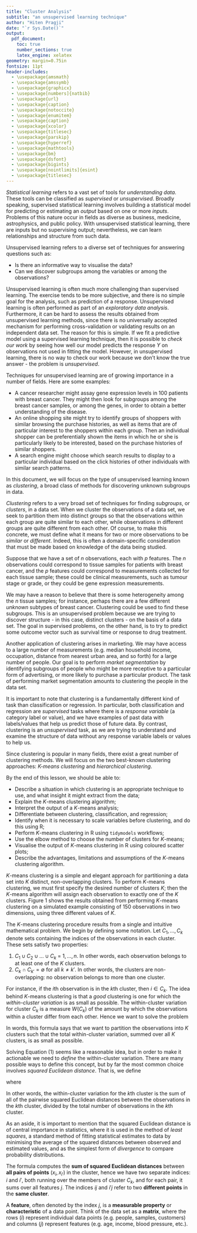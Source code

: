 ```yaml
---
title: "Cluster Analysis"
subtitle: "an unsupervised learning technique"
author: "Hiten Pragji"
date: "`r Sys.Date()`"
output: 
  pdf_document:
    toc: true
    number_sections: true
    latex_engine: xelatex
geometry: margin=0.75in
fontsize: 11pt
header-includes:
  - \usepackage{amsmath}
  - \usepackage{amssymb}
  - \usepackage{graphicx}
  - \usepackage[numbers]{natbib}
  - \usepackage{url}
  - \usepackage{caption}
  - \usepackage{notoccite}
  - \usepackage{enumitem}
  - \usepackage{caption}
  - \usepackage{xcolor}
  - \usepackage{titlesec}
  - \usepackage{parskip}
  - \usepackage{hyperref}
  - \usepackage{mathtools}
  - \usepackage{bm}
  - \usepackage{dsfont}
  - \usepackage{bigints}
  - \usepackage[nointlimits]{esint}
  - \usepackage{titlesec}
---
```

\clearpage
\section{Stastical learning: a short introduction}

*Statistical learning* refers to a vast set of tools for *understanding data*. These tools can be classified as *supervised* or *unsupervised*. Broadly speaking, supervised statistical learning involves building a statistical model for predicting or estimating an *output* based on one or more *inputs*. Problems of this nature occur in fields as diverse as business, medicine, astrophysics, and public policy. With unsupervised statistical learning, there are inputs but no supervising output; nevertheless, we can learn relationships and structure from such data.

\section{Introduction to unsupervised learning}

Unsupervised learning refers to a diverse set of techniques for answering questions such as:

* Is there an informative way to visualise the data?
* Can we discover subgroups among the variables or among the observations?

Unsupervised learning is often much more challenging than supervised learning. The exercise tends to be more subjective, and there is no simple goal for the analysis, such as prediction of a response. Unsupervised learning is often performed as part of an *exploratory data analysis*. Furthermore, it can be hard to assess the results obtained from unsupervised learning methods, since there is no universally accepted mechanism for performing cross-validation or validating results on an independent data set. The reason for this is simple. If we fit a predictive model using a supervised learning technique, then it is possible to *check our work* by seeing how well our model predicts the response $Y$ on observations not used in fitting the model. However, in unsupervised learning, there is no way to check our work because we don't know the true answer - the problem is *unsupervised*.

Techniques for unsupervised learning are of growing importance in a number of fields. Here are some examples:

* A cancer researcher might assay gene expression levels in 100 patients with breast cancer. They might then look for subgroups among the breast cancer samples, or among the genes, in order to obtain a better understanding of the disease.
* An online shopping site might try to identify groups of shoppers with similar browsing the purchase histories, as well as items that are of particular interest to the shoppers within each group. Then an individual shopper can be preferentially shown the items in which he or she is particularly likely to be interested, based on the purchase histories of similar shoppers.
* A search engine might choose which search results to display to a particular individual based on the click histories of other individuals with similar search patterns.

In this document, we will focus on the type of unsupervised learning known as *clustering*, a broad class of methods for discovering unknown subgroups in data.\cite{james2013introduction}

\section{Cluster Analysis}

\subsection{Introduction}

*Clustering* refers to a very broad set of techniques for finding *subgroups*, or *clusters*, in a data set. When we cluster the observations of a data set, we seek to partition them into distinct groups so that the observations within each group are quite similar to each other, while observations in different groups are quite different from each other. Of course, to make this concrete, we must define what it means for two or more observations to be *similar* or *different*. Indeed, this is often a domain-specific consideration that must be made based on knowledge of the data being studied.

Suppose that we have a set of $n$ observations, each with $p$ features. The $n$ observations could correspond to tissue samples for patients with breast cancer, and the $p$ features could correspond to measurements collected for each tissue sample; these could be clinical measurements, such as tumour stage or grade, or they could be gene expression measurements.

We may have a reason to believe that there is some heterogeneity among the $n$ tissue samples; for instance, perhaps there are a few different *unknown* subtypes of breast cancer. Clustering could be used to find these subgroups. This is an unsupervised problem because we are trying to discover structure - in this case, distinct clusters - on the basis of a data set. The goal in supervised problems, on the other hand, is to try to predict some outcome vector such as survival time or response to drug treatment.

Another application of clustering arises in marketing. We may have access to a large number of measurements (e.g. median household income, occupation, distance from nearest urban area, and so forth) for a large number of people. Our goal is to perform *market segmentation* by identifying subgroups of people who might be more receptive to a particular form of advertising, or more likely to purchase a particular product. The task of performing market segmentation amounts to clustering the people in the data set.\cite{james2013introduction}

It is important to note that clustering is a fundamentally different kind of task than classification or regression. In particular, both classification and regression are *supervised* tasks where there is a *response variable* (a category label or value), and we have examples of past data with labels/values that help us predict those of future data. By contrast, clustering is an *unsupervised* task, as we are trying to understand and examine the structure of data without any response variable labels or values to help us.\cite{timbers2024data}

Since clustering is popular in many fields, there exist a great number of clustering methods. We will focus on the two best-known clustering approaches: *$K$-means clustering* and *hierarchical clustering*.

\subsection{Learning objectives}

By the end of this lesson, we should be able to:

* Describe a situation in which clustering is an appropriate technique to use, and what insight it might extract from the data;
* Explain the $K$-means clustering algorithm;
* Interpret the output of a $K$-means analysis;
* Differentiate between clustering, classification, and regression;
* Identify when it is necessary to scale variables before clustering, and do this using R;
* Perform $K$-means clustering in R using `tidymodels` workflows;
* Use the elbow method to choose the number of clusters for $K$-means;
* Visualise the output of $K$-means clustering in R using coloured scatter plots;
* Describe the advantages, limitations and assumptions of the $K$-means clustering algorithm.

\subsection{Definition}

$K$-means clustering is a simple and elegant approach for partitioning a data set into $K$ distinct, non-overlapping clusters. To perform $K$-means clustering, we must first specify the desired number of clusters $K$; then the $K$-means algorithm will assign each observation to exactly one of the $K$ clusters. Figure 1 shows the results obtained from performing $K$-means clustering on a simulated example consisting of 150 observations in two dimensions, using three different values of $K$.

\begin{figure}[!b]
  \centering
  \includegraphics[width=5in,height=3in]{kmeans.png}
  \caption{Fig. 1. A simulated data set with 150 observations in 2D space. Panels show the results of applying $K$-means clustering with different values of $K$. The colour of each observation indicates the cluster to which it was assigned using the $K$-means algorithm.}
\end{figure}

The $K$-means clustering procedure results from a single and intuitive mathematical problem. We begin by defining some notation. Let $C_{1}, ..., C_{k}$ denote sets containing the indices of the observations in each cluster. These sets satisfy two properties:

1. $C_{1} \cup C_{2} \cup ... \cup C_{k}$ = ${1, ..., n}$. In other words, each observation belongs to at least one of the $K$ clusters.
2. $C_{k} \cap C_{k'} = \emptyset$ for all $k \neq k'$. In other words, the clusters are non-overlapping: no observation belongs to more than one cluster.

For instance, if the $i$th observation is in the $k$th cluster, then $i \in C_{k}$. The idea behind $K$-means clustering is that a *good* clustering is one for which the *within-cluster variation* is as small as possible. The within-cluster variation for cluster $C_{k}$ is a measure $W(C_{k})$ of the amount by which the observations within a cluster differ from each other. Hence we want to solve the problem

\begin{align}
  \underset{C_{1}, \ldots, C_{K}}{\text{minimise}}\left\{\sum_{k=1}^{K} W(C_{k})  \right\}
\end{align}

In words, this formula says that we want to partition the observations into $K$ clusters such that the total within-cluster variation, summed over all $K$ clusters, is as small as possible.

Solving Equation (1) seems like a reasonable idea, but in order to make it actionable we need to *define* the within-cluster variation. There are many possible ways to define this concept, but by far the most common choice involves *squared Euclidean distance*. That is, we define

\begin{align}
  W(C_{k}) = \frac{1}{|C_{k}|} \sum_{i, i' \in C_{k}} \sum_{j=1}^{p}(x_{ij} - x_{i'j})^{2}
\end{align}

where

\begin{itemize}
  \item $|C_{k}|$ is the number of observations in the $k$th cluster;
  \item $x_{ij}$ is the $j$th feature of the $i$th data point in the data set;
  \item $x_{i'j}$ is the $j$th feature of the $i'$th data point in the same cluster;
  \item $i, i \in C_{k}$: both $i$ and $i'$ are indices for data points in cluster $C_{k}$; and
  \item $p$ is the number of features (dimensions) in each data point.
\end{itemize}

In other words, the within-cluster variation for the $k$th cluster is the sum of all of the pairwise squared Euclidean distances between the observations in the $k$th cluster, divided by the total number of observations in the $k$th cluster.

As an aside, it is important to mention that the squared Euclidean distance is of central importance in statistics, where it is used in the method of *least squares*, a standard method of fitting statistical estimates to data by minimising the average of the squared distances between observed and estimated values, and as the simplest form of *divergence* to compare probability distributions.

\underline{Why are the indices different?}

The formula computes the **sum of squared Euclidean distances** between **all pairs of points** ($x_{i}, x_{i'}$) in the cluster, hence we have two separate indices: $i$ and $i'$, both running over the members of cluster $C_{k}$, and for each pair, it sums over all features $j$. The indices $ij$ and $i'j$ refer to two **different points** in the **same cluster**.

\underline{What is a feature?}

A **feature**, often denoted by the index $j$, is a **measurable property** or **characteristic** of a data point. Think of the data set as a **matrix**, where the rows ($i$) represent individual data points (e.g. people, samples, customers) and columns ($j$) represent features (e.g. age, income, blood pressure, etc.). 

\clearpage
\bibliographystyle{IEEEtranN}
\bibliography{Clustering.bib}














